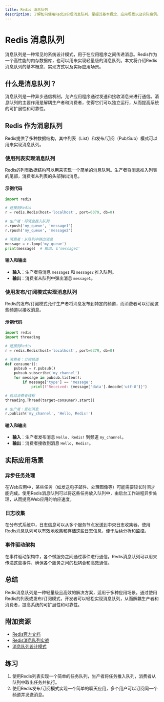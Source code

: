 ```yaml
---
title: Redis 消息队列
description: 了解如何使用Redis实现消息队列，掌握其基本概念、应用场景以及实际案例。
---
```


# Redis 消息队列

消息队列是一种常见的系统设计模式，用于在应用程序之间传递消息。Redis作为一个高性能的内存数据库，也可以用来实现轻量级的消息队列。本文将介绍Redis消息队列的基本概念、实现方式以及实际应用场景。

## 什么是消息队列？

消息队列是一种异步通信机制，允许应用程序通过发送和接收消息来进行通信。消息队列的主要作用是解耦生产者和消费者，使得它们可以独立运行，从而提高系统的可扩展性和可靠性。

## Redis 作为消息队列

Redis提供了多种数据结构，其中列表（List）和发布/订阅（Pub/Sub）模式可以用来实现消息队列。

### 使用列表实现消息队列

Redis的列表数据结构可以用来实现一个简单的消息队列。生产者将消息推入列表的尾部，消费者从列表的头部弹出消息。

#### 示例代码

```python
import redis

# 连接到Redis
r = redis.Redis(host='localhost', port=6379, db=0)

# 生产者：将消息推入队列
r.rpush('my_queue', 'message1')
r.rpush('my_queue', 'message2')

# 消费者：从队列中弹出消息
message = r.lpop('my_queue')
print(message)  # 输出: b'message1'
```

#### 输入和输出

- **输入**：生产者将消息 `message1` 和 `message2` 推入队列。
- **输出**：消费者从队列中弹出消息 `message1`。

### 使用发布/订阅模式实现消息队列

Redis的发布/订阅模式允许生产者将消息发布到特定的频道，而消费者可以订阅这些频道以接收消息。

#### 示例代码

```python
import redis
import threading

# 连接到Redis
r = redis.Redis(host='localhost', port=6379, db=0)

# 消费者：订阅频道
def consumer():
    pubsub = r.pubsub()
    pubsub.subscribe('my_channel')
    for message in pubsub.listen():
        if message['type'] == 'message':
            print(f"Received: {message['data'].decode('utf-8')}")

# 启动消费者线程
threading.Thread(target=consumer).start()

# 生产者：发布消息
r.publish('my_channel', 'Hello, Redis!')
```

#### 输入和输出

- **输入**：生产者发布消息 `Hello, Redis!` 到频道 `my_channel`。
- **输出**：消费者接收到消息 `Hello, Redis!`。

## 实际应用场景

### 异步任务处理

在Web应用中，某些任务（如发送电子邮件、处理图像等）可能需要较长时间才能完成。使用Redis消息队列可以将这些任务放入队列中，由后台工作进程异步处理，从而提高Web应用的响应速度。

### 日志收集

在分布式系统中，日志信息可以从多个服务节点发送到中央日志收集器。使用Redis消息队列可以有效地收集和存储这些日志信息，便于后续分析和监控。

### 事件驱动架构

在事件驱动架构中，各个微服务之间通过事件进行通信。Redis消息队列可以用来传递这些事件，确保各个服务之间的松耦合和高效通信。

## 总结

Redis消息队列是一种轻量级且高效的解决方案，适用于多种应用场景。通过使用Redis的列表或发布/订阅模式，开发者可以轻松实现消息队列，从而解耦生产者和消费者，提高系统的可扩展性和可靠性。

## 附加资源

- [Redis官方文档](https://redis.io/documentation)
- [Redis消息队列实战](https://realpython.com/python-redis/)
- [消息队列设计模式](https://www.oreilly.com/library/view/designing-data-intensive-applications/9781491903063/)

## 练习

1. 使用Redis列表实现一个简单的任务队列，生产者将任务推入队列，消费者从队列中取出任务并执行。
2. 使用Redis发布/订阅模式实现一个简单的聊天应用，多个用户可以订阅同一个频道并发送消息。
